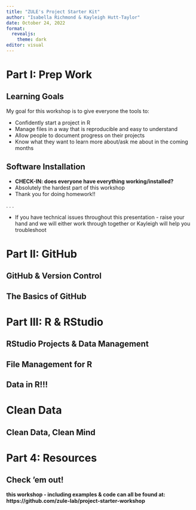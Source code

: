 ```yaml
---
title: "ZULE's Project Starter Kit"
author: "Isabella Richmond & Kayleigh Hutt-Taylor"
date: October 24, 2022
format: 
  revealjs:
    theme: dark
editor: visual
---
```


# Part I: Prep Work

## Learning Goals

My goal for this workshop is to give everyone the tools to:

-   Confidently start a project in R
-   Manage files in a way that is reproducible and easy to understand
-   Allow people to document progress on their projects
-   Know what they want to learn more about/ask me about in the coming months

## Software Installation

-   **CHECK-IN: does everyone have everything working/installed?**
-   Absolutely the hardest part of this workshop
-   Thank you for doing homework!!

. . .

-   If you have technical issues throughout this presentation - raise your hand and we will either work through together or Kayleigh will help you troubleshoot

# Part II: GitHub

## GitHub & Version Control

## The Basics of GitHub

# Part III: R & RStudio

## RStudio Projects & Data Management

## File Management for R

## Data in R!!!

# Clean Data

## Clean Data, Clean Mind

# Part 4: Resources

## Check 'em out!

**this workshop - including examples & code can all be found at: https://github.com/zule-lab/project-starter-workshop**
